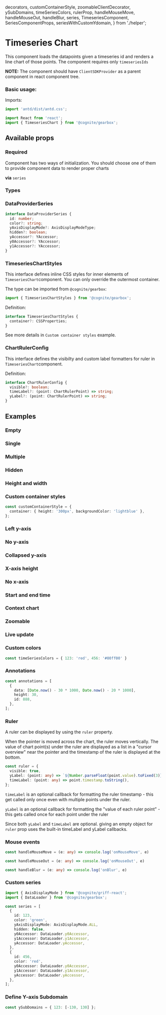   decorators,
  customContainerStyle,
  zoomableClientDecorator,
  ySubDomains,
  timeSeriesColors,
  rulerProp,
  handleMouseMove,
  handleMouseOut,
  handleBlur,
  series,
  TimeseriesComponent,
  SeriesComponentProps,
  seriesWithCustomYdomain,
} from './helper';

<Meta title="Time Series/TimeseriesChart" decorators={decorators} />

# Timeseries Chart

This component loads the datapoints given a timeseries id and renders a line chart of those points.
The component requires only `timeseriesIds`

**NOTE:** The component should have `ClientSDKProvider` as a parent component in react component tree.

### Basic usage:

Imports:

```typescript
import 'antd/dist/antd.css';

import React from 'react';
import { TimeseriesChart } from '@cognite/gearbox';

```

<Preview>
  <Story name="Basic usage" >
    <TimeseriesChart
      series={[814208809031578, 6227120530180250]}
    />
  </Story>
</Preview>

## Available props

### Required
Component has two ways of initialization. You should choose one of them to provide component data to render proper charts

**via** `series`
<Props of={TimeseriesComponent} />

### Types

### DataProviderSeries

```typescript
interface DataProviderSeries {
  id: number;
  color?: string;
  yAxisDisplayMode?: AxisDisplayModeType;
  hidden?: boolean;
  yAccessor?: YAccessor;
  y0Accessor?: YAccessor;
  y1Accessor?: YAccessor;
}
```

### TimeseriesChartStyles

This interface defines inline CSS styles for inner elements of `TimeseriesChart`component.
You can only override the outermost container.

The type can be imported from `@cognite/gearbox`:

```typescript
import { TimeseriesChartStyles } from '@cognite/gearbox';
```

Definition:

```typescript
interface TimeseriesChartStyles {
  container?: CSSProperties;
}
```

See more details in `Custom container styles` example.

### ChartRulerConfig

This interface defines the visibilty and custom label formatters for ruler in `TimeseriesChart`component.

Definition:

```typescript
interface ChartRulerConfig {
  visible?: boolean;
  timeLabel?: (point: ChartRulerPoint) => string;
  yLabel?: (point: ChartRulerPoint) => string;
}
```

## Examples

### Empty

<Preview>
  <Story name="Empty" >
    <TimeseriesChart
      series={[]}
    />
  </Story>
</Preview>

### Single

<Preview>
  <Story name="Single" >
    <TimeseriesChart
      series={[123]}
    />
  </Story>
</Preview>

### Multiple

<Preview>
  <Story name="Multiple" >
    <TimeseriesChart
      series={[123, 456]}
    />
  </Story>
</Preview>

### Hidden

<Preview>
  <Story name="Hidden" >
    <TimeseriesChart
      series={[{id: 123, hidden: true}, {id: 456}]}
    />
  </Story>
</Preview>

### Height and width

<Preview>
  <Story name="Height and width" >
    <TimeseriesChart
      series={[123]}
      height={300}
      width={800}
    />
  </Story>
</Preview>

### Custom container styles

```typescript
const customContainerStyle = {
  container: { height: '300px', backgroundColor: 'lightblue' },
};
```
<Preview>
  <Story name="Custom container styles" >
    <TimeseriesChart
      series={[123]}
      styles={customContainerStyle}
    />
  </Story>
</Preview>

### Left y-axis

<Preview>
  <Story name="Left y-axis" >
    <TimeseriesChart
      series={[123]}
      yAxisPlacement={'LEFT'}
    />
  </Story>
</Preview>

### No y-axis

<Preview>
  <Story name="No y-axis" >
    <TimeseriesChart
      series={[123]}
      yAxisDisplayMode={'NONE'}
     />
  </Story>
</Preview>

### Collapsed y-axis

<Preview>
  <Story name="Collapsed y-axis" >
    <TimeseriesChart
      series={[123]}
      yAxisDisplayMode={'COLLAPSED'}
    />
  </Story>
</Preview>

### X-axis height

<Preview>
  <Story name="X-axis height" >
    <TimeseriesChart
      series={[123]}
      xAxisHeight={100}
    />
  </Story>
</Preview>

### No x-axis

<Preview>
  <Story name="No x-axis" >
    <TimeseriesChart
      series={[123]}
      xAxisHeight={0}
    />
  </Story>
</Preview>

### Start and end time

<Preview>
  <Story name="Start and end time" >
    <TimeseriesChart
      series={[123]}
      start={new Date(2019, 3, 1)}
      end={new Date(2019, 4, 1)}
    />
  </Story>
</Preview>

### Context chart

<Preview>
  <Story name="Context chart" >
    <TimeseriesChart
      series={[123]}
      start={Date.now() - 30 * 24 * 60 * 60 * 1000}
      end={Date.now()}
      zoomable={true}
      contextChart={true}
    />
  </Story>
</Preview>

### Zoomable

<Preview>
  <Story name="Zoomable">
    <TimeseriesChart
      series={[814208809031578, 6227120530180250]}
      start={Date.now() - 180 * 24 * 60 * 60 * 1000}
      end={Date.now()}
      zoomable={true}
      contextChart={true}
    />
  </Story>
</Preview>

### Live update

<Preview>
  <Story name="Live update" decorators={[zoomableClientDecorator]}>
    <TimeseriesChart
      series={[123]}
      liveUpdate={true}
      updateIntervalMillis={2000}
    />
  </Story>
</Preview>

### Custom colors

```typescript
const timeSeriesColors = { 123: 'red', 456: '#00ff00' }
```

<Preview>
  <Story name="Custom colors" >
   <TimeseriesChart
      series={[{id: 123, color: '#00ff00'}, {id: 456, color:'#ff0000'}]}
    />
  </Story>
</Preview>

### Annotations

```typescript
const annotations = [
  {
    data: [Date.now() - 30 * 1000, Date.now() - 20 * 1000],
    height: 30,
    id: 888,
  },
];
```

<Preview>
  <Story name="Annotations" >
    <TimeseriesChart
      series={[123]}
      annotations={[
        {
          data: [Date.now() - 30 * 1000, Date.now() - 20 * 1000],
          color: '#ff0000',
          id: 888,
        }
      ]}
      />
  </Story>
</Preview>

### Ruler

A ruler can be displayed by using the `ruler` property.

When the pointer is moved across the chart, the ruler moves vertically.
The value of chart point(s) under the ruler are displayed as a list in a "cursor overview" near the pointer and the timestamp of the ruler is displayed at the bottom.

```typescript
const ruler = {
  visible: true,
  yLabel: (point: any) => `${Number.parseFloat(point.value).toFixed(3)}`,
  timeLabel: (point: any) => point.timestamp.toString(),
};
```

`timeLabel` is an optional callback for formatting the ruler timestamp - this get called only once even with multiple points under the ruler.

`yLabel` is an optional callback for formatting the "value of each ruler point" - this gets called once for each point under the ruler

Since both `yLabel` and `timeLabel` are optional. giving an empty object for `ruler` prop uses the built-in timeLabel and yLabel callbacks.


<Preview>
  <Story name="Ruler" >
    <TimeseriesChart
      series={[{id:123}, {id:456}]}
      start={Date.now() - 60 * 1000}
      end={Date.now()}
      ruler={rulerProp}
      />
  </Story>
</Preview>

### Mouse events

```typescript
const handleMouseMove = (e: any) => console.log('onMouseMove', e)

const handleMouseOut = (e: any) => console.log('onMouseOut', e)

const handleBlur = (e: any) => console.log('onBlur', e)

```

<Preview>
  <Story name="Mouse events" >
    <TimeseriesChart
      series={[123]}
      onMouseMove={handleMouseMove}
      onMouseOut={handleMouseOut}
      onBlur={handleBlur}
    />
  </Story>
</Preview>

### Custom series

```typescript
import { AxisDisplayMode } from '@cognite/griff-react';
import { DataLoader } from '@cognite/gearbox';

const series = [
  {
    id: 123,
    color: 'green',
    yAxisDisplayMode: AxisDisplayMode.ALL,
    hidden: false,
    y0Accessor: DataLoader.y0Accessor,
    y1Accessor: DataLoader.y1Accessor,
    yAccessor: DataLoader.yAccessor,
  },
  {
    id: 456,
    color: 'red',
    y0Accessor: DataLoader.y0Accessor,
    y1Accessor: DataLoader.y1Accessor,
    yAccessor: DataLoader.yAccessor,
  },
];
```

<Preview>
  <Story name="Custom series" >
    <TimeseriesChart
      series={series}
      yAxisDisplayMode={'NONE'}
    />
  </Story>
</Preview>

### Define Y-axis Subdomain

```jsx
const ySubDomains = { 123: [-130, 130] };
```

<Preview>
  <Story name="Define Y-axis Subdomain" >
    <TimeseriesChart
      series={[{id: 123, ySubDomain: [-130, 130]}]}
    />
  </Story>
</Preview>

<!-- ### Define Y-axis Subdomain For Series -->

<!-- ```jsx -->
<!-- import { AxisDisplayMode } from '@cognite/griff-react'; -->

<!-- const seriesWithCustomYdomain = [ -->
<!--   { -->
<!--     id: 123, -->
<!--     color: 'green', -->
<!--     yAxisDisplayMode: AxisDisplayMode.ALL, -->
<!--     hidden: false, -->
<!--     ySubDomain: [-150, 150], -->
<!--   }, -->
<!--   { -->
<!--     id: 456, -->
<!--     color: 'red', -->
<!--     ySubDomain: [-120, 120], -->
<!--   }, -->
<!-- ]; -->
<!-- ``` -->

<!-- <Preview> -->
<!--   <Story name="Define Y-axis Subdomain For Series" > -->
<!--     <TimeseriesChart -->
<!--       series={seriesWithCustomYdomain} -->
<!--     /> -->
<!--   </Story> -->
<!-- </Preview> -->

